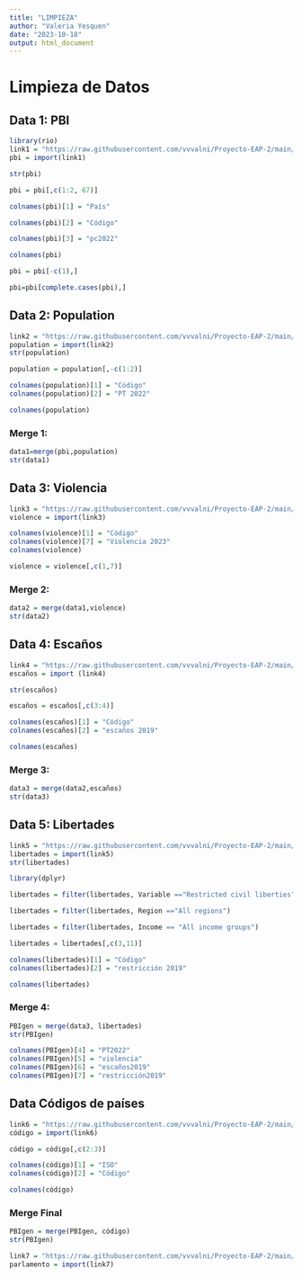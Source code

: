 ```yaml
---
title: "LIMPIEZA"
author: "Valeria Yesquen"
date: "2023-10-18"
output: html_document
---
```


# Limpieza de Datos

## Data 1: PBI

```r
library(rio)
link1 = "https://raw.githubusercontent.com/vvvalni/Proyecto-EAP-2/main/Bases%20de%20Datos/PBI.csv"
pbi = import(link1)
```

```r
str(pbi)
```

```r
pbi = pbi[,c(1:2, 67)]
```

```r
colnames(pbi)[1] = "País"

colnames(pbi)[2] = "Código"

colnames(pbi)[3] = "pc2022"

colnames(pbi)
```

```r
pbi = pbi[-c(1),]
```

```r
pbi=pbi[complete.cases(pbi),]
```

## Data 2: Population

```r
link2 = "https://raw.githubusercontent.com/vvvalni/Proyecto-EAP-2/main/Bases%20de%20Datos/Population%20(number).csv"
population = import(link2)
str(population)
```

```r
population = population[,-c(1:2)]
```

```r
colnames(population)[1] = "Código"
colnames(population)[2] = "PT 2022"

colnames(population)
```

### Merge 1:

```r
data1=merge(pbi,population)
str(data1)
```

## Data 3: Violencia

```r
link3 = "https://raw.githubusercontent.com/vvvalni/Proyecto-EAP-2/main/Bases%20de%20Datos/Violencia%20contra%20la%20mujer.csv"
violence = import(link3)
```

```r
colnames(violence)[1] = "Código"
colnames(violence)[7] = "Violencia 2023"
colnames(violence) 
```

```r
violence = violence[,c(1,7)]
```

### Merge 2:

```r
data2 = merge(data1,violence)
str(data2)
```

## Data 4: Escaños

```r
link4 = "https://raw.githubusercontent.com/vvvalni/Proyecto-EAP-2/main/Bases%20de%20Datos/Proportion%20of%20seats%20held%20by%20women%20in%20national%20parliaments%20(%25).csv"
escaños = import (link4)
```

```r
str(escaños)
```

```r
escaños = escaños[,c(3:4)]
```

```r
colnames(escaños)[1] = "Código"
colnames(escaños)[2] = "escaños 2019"

colnames(escaños)
```

### Merge 3:

```r
data3 = merge(data2,escaños)
str(data3)
```

## Data 5: Libertades

```r
link5 = "https://raw.githubusercontent.com/vvvalni/Proyecto-EAP-2/main/Bases%20de%20Datos/Libertades%20civiles%20de%20mujeres.csv"
libertades = import(link5)
str(libertades)
```

```r
library(dplyr)
```

```r
libertades = filter(libertades, Variable =="Restricted civil liberties")
```

```r
libertades = filter(libertades, Region =="All regions")
```

```r
libertades = filter(libertades, Income == "All income groups")
```

```r
libertades = libertades[,c(3,11)]
```

```r
colnames(libertades)[1] = "Código"
colnames(libertades)[2] = "restricción 2019"

colnames(libertades)
```

### Merge 4:

```r
PBIgen = merge(data3, libertades)
str(PBIgen)
```

```r
colnames(PBIgen)[4] = "PT2022"
colnames(PBIgen)[5] = "violencia"
colnames(PBIgen)[6] = "escaños2019"
colnames(PBIgen)[7] = "restricción2019"
```

## Data Códigos de países

```r
link6 = "https://raw.githubusercontent.com/vvvalni/Proyecto-EAP-2/main/Bases%20de%20Datos/all.csv"
código = import(link6)
```

```r
código = código[,c(2:3)]
```

```r
colnames(código)[1] = "ISO"
colnames(código)[2] = "Código"

colnames(código)
```
### Merge Final

```r
PBIgen = merge(PBIgen, código)
str(PBIgen)
```



```r
link7 = "https://raw.githubusercontent.com/vvvalni/Proyecto-EAP-2/main/Bases%20de%20Datos/Women%20parliamentarians.csv"
parlamento = import(link7)
```

